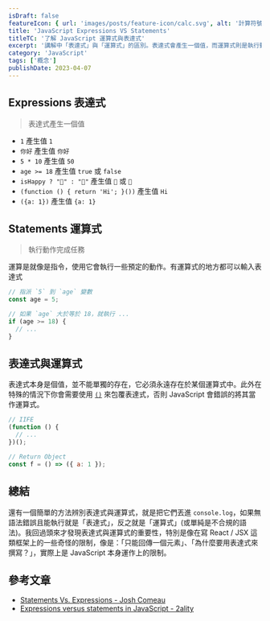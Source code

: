 ```yaml
---
isDraft: false
featureIcon: { url: 'images/posts/feature-icon/calc.svg', alt: '計算符號' }
title: 'JavaScript Expressions VS Statements'
titleTC: '了解 JavaScript 運算式與表達式'
excerpt: '講解中「表達式」與「運算式」的區別。表達式會產生一個值，而運算式則是執行動作。表達式必須存在於某個運算式中才能被使用。'
category: 'JavaScript'
tags: ['概念']
publishDate: 2023-04-07
---
```


## Expressions 表達式

> 表達式產生一個值

- `1` 產生值 `1`
- `你好` 產生值 `你好`
- `5 * 10` 產生值 `50`
- `age >= 18` 產生值 `true` 或 `false`
- `isHappy ? "🙂" : "🙁"` 產生值 `🙂` 或 `🙁`
- `(function () { return 'Hi'; }())` 產生值 `Hi`
- `({a: 1})` 產生值 `{a: 1}`

## Statements 運算式

> 執行動作完成任務

運算是就像是指令，使用它會執行一些預定的動作。有運算式的地方都可以輸入表達式

```js
// 指派 `5` 到 `age` 變數
const age = 5;
```

```js
// 如果 `age` 大於等於 18，就執行 ...
if (age >= 18) {
  // ...
}
```

## 表達式與運算式

表達式本身是個值，並不能單獨的存在，它必須永遠存在於某個運算式中。此外在特殊的情況下你會需要使用 [`()`](https://developer.mozilla.org/en-US/docs/Web/JavaScript/Reference/Operators/Grouping#using_the_grouping_operator_to_eliminate_parsing_ambiguity) 來包覆表達式，否則 JavaScript 會錯誤的將其當作運算式。

```js
// IIFE
(function () {
  // ...
})();
```

```js
// Return Object
const f = () => ({ a: 1 });
```

## 總結

還有一個簡單的方法辨別表達式與運算式，就是把它們丟進 `console.log`，如果無語法錯誤且能執行就是「表達式」，反之就是「運算式」(或單純是不合規的語法)。我回過頭來才發現表達式與運算式的重要性，特別是像在寫 React / JSX 這類框架上的一些奇怪的限制，像是：「只能回傳一個元素」、「為什麼要用表達式來撰寫？」，實際上是 JavaScript 本身運作上的限制。

## 參考文章

- [Statements Vs. Expressions - Josh Comeau](https://www.joshwcomeau.com/javascript/statements-vs-expressions/)
- [Expressions versus statements in JavaScript - 2ality](https://2ality.com/2012/09/expressions-vs-statements.html)
